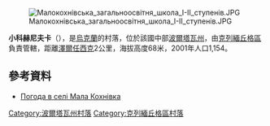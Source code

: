 {{coord|49|4|38|N|33|28|58|E|scale:100000_region:UA|display=title}}

[[Image:Малокохнівська_загальноосвітня_школа_I-II_ступенів.JPG|right]]

'''小科赫尼夫卡'''（{{lang-uk|Мала Кохнівка}}），是[[烏克蘭|烏克蘭]]的村落，位於該國中部[[波爾塔瓦州|波爾塔瓦州]]，由[[克列緬丘格區|克列緬丘格區]]負責管轄，距離[[澤爾任西克_(克列緬丘格區)|澤爾任西克]]2公里，海拔高度68米，2001年人口1,154。

==參考資料==
* [http://weather.in.ua/ua/poltavskaja/14529 Погода в селі Мала Кохнівка] {{Wayback|url=http://weather.in.ua/ua/poltavskaja/14529 |date=20111220085017 }}

{{DEFAULTSORT:Мала Кохнівка}}
[[Category:波爾塔瓦州村落|Category:波爾塔瓦州村落]]
[[Category:克列緬丘格區村落|Category:克列緬丘格區村落]]


{{Poltava-geo-stub}}